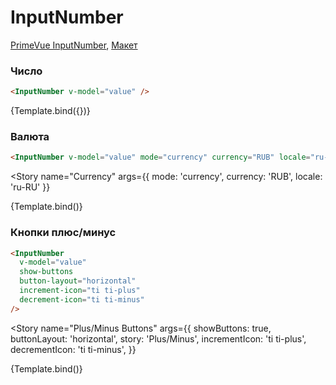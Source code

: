 

<Meta title="Prime/InputNumber" />

# InputNumber

[PrimeVue InputNumber](https://primevue.org/inputnumber), [Макет](<https://www.figma.com/design/4TYeki0MDLhfPGJstbIicf/UI-kit-PrimeFace-(DS)?node-id=484-5675&node-type=section&t=2PSg63p2UfJ4cUzB-0>)

### Число

```html dark
<InputNumber v-model="value" />
```

<Story name="Primary">{Template.bind({})}</Story>

### Валюта

```html dark
<InputNumber v-model="value" mode="currency" currency="RUB" locale="ru-RU" />
```

<Story
  name="Currency"
  args={{ mode: 'currency', currency: 'RUB', locale: 'ru-RU' }}
>
  {Template.bind()}
</Story>

### Кнопки плюс/минус

```html dark
<InputNumber
  v-model="value"
  show-buttons
  button-layout="horizontal"
  increment-icon="ti ti-plus"
  decrement-icon="ti ti-minus"
/>
```

<Story
  name="Plus/Minus Buttons"
  args={{
    showButtons: true,
    buttonLayout: 'horizontal',
    story: 'Plus/Minus',
    incrementIcon: 'ti ti-plus',
    decrementIcon: 'ti ti-minus',
  }}
>
  {Template.bind()}
</Story>
